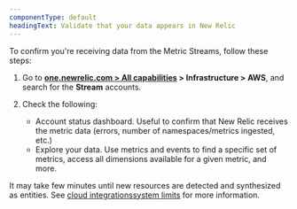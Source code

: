 ```yaml
---
componentType: default
headingText: Validate that your data appears in New Relic 
---
```


To confirm you're receiving data from the Metric Streams, follow these steps:

1. Go to <DNT>**[one.newrelic.com > All capabilities](https://one.newrelic.com/all-capabilities) > Infrastructure > AWS**</DNT>, and search for the <DNT>**Stream**</DNT> accounts.
2. Check the following:

   * Account status dashboard. Useful to confirm that New Relic receives the metric data (errors, number of namespaces/metrics ingested, etc.)
   * Explore your data. Use metrics and events to find a specific set of metrics, access all dimensions available for a given metric, and more.

It may take few minutes until new resources are detected and synthesized as entities. See [cloud integrationssystem limits](/docs/data-apis/manage-data/view-system-limits) for more information.
